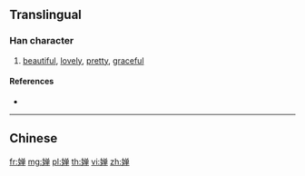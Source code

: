 {{also|嬋}}
==Translingual==

===Han character===
{{Han char|rn=38|rad=女|as=08|sn=11|four=|canj=VCWJ|ids=⿰女单}}

# [[beautiful]], [[lovely]], [[pretty]], [[graceful]]

====References====
* {{Han ref|kx=0265.281|hdz=21061.080|uh=5A75|ud=23157}}

----

==Chinese==
{{zh-see|嬋}}

[[fr:婵]]
[[mg:婵]]
[[pl:婵]]
[[th:婵]]
[[vi:婵]]
[[zh:婵]]